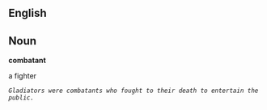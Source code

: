 ==English==

==Noun==

'''combatant'''

a fighter 
 '' Gladiators were combatants who fought to their death to entertain the public.''